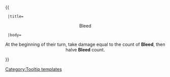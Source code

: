 {{ {{{1|Tooltip hover box}}}
  |title=<center>Bleed</center>
  |body=<center>At the beginning of their turn, take damage equal to the count of '''Bleed''', then halve '''Bleed''' count.</center>
}}<noinclude>[[Category:Tooltip templates]]</noinclude>